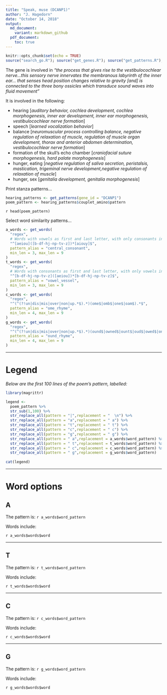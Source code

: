 ```yaml
---
title: "Speak, muse (DCANP1)"
author: "J. Hagedorn"
date: "October 14, 2018"
output: 
  md_document:
    variant: markdown_github
  pdf_document:
    toc: true
---
```


```r
knitr::opts_chunk$set(echo = TRUE)
source("search_go.R"); source("get_genes.R"); source("get_patterns.R"); source("get_words.R")
```

The gene is involved in *"the process that gives rise to the vestibulocochlear nerve...this sensory nerve innervates the membranous labyrinth of the inner ear... that senses head position changes relative to gravity [and] is connected to the three bony ossicles which transduce sound waves into fluid movement"*

It is involved in the following:

- hearing [*auditory behavior, cochlea development, cochlea morphogenesis, inner ear development, inner ear morphogenesis, vestibulocochlear nerve formation*]
- speech [*learned vocalization behavior*]
- balance [*neuromuscular process controlling balance, negative regulation of relaxation of muscle, regulation of muscle organ development, thorax and anterior abdomen determination, vestibulocochlear nerve formation*]
- formation of the skull's echo chamber [*craniofacial suture morphogenesis, hard palate morphogenesis*]
- hunger, eating [*negative regulation of saliva secretion, peristalsis, mastication, trigeminal nerve development,negative regulation of relaxation of muscle*]
- hunger, sex [*genitalia development, genitalia morphogenesis*]

Print stanza patterns...

```r
hearing_patterns <- get_patterns(gene_id = "DCANP1")
poem_pattern <- hearing_patterns$couplet_amino$pattern
```

`r head(poem_pattern)`

Select word similarity patterns...
```r
a_words <- get_words(
  "regex",
  # Words with vowels as first and last letter, with only consonants inbetween 
  "^[aeiou]([b-df-hj-np-tv-z])*[aiouy]$",
  pattern_alias = "central_consonant",
  min_len = 3, max_len = 9
) 
t_words <- get_words(
  "regex",
  # Words with consonants as first and last letter, with only vowels inbetween 
  "^[b-df-hj-np-tv-z]([aeiou])*[b-df-hj-np-tv-z]$",
  pattern_alias = "vowel_vessel",
  min_len = 3, max_len = 9
) 
c_words <- get_words(
  "regex",
  "^(^(?!un|dis|mis|over|non|up.*$).*)(ome$|omb$|one$|oam$).*$",
  pattern_alias = "ome_rhyme",
  min_len = 4, max_len = 9
) 
g_words <- get_words(
  "regex",
  "^(^(?!un|dis|mis|over|non|up.*$).*)(ound$|owned$|ount$|oud$|owed$|ond$|oun$|oned$|oaned$).*$",
  pattern_alias = "ound_rhyme",
  min_len = 4, max_len = 9
) 
```

---

# Legend

*Below are the first 100 lines of the poem's pattern, labelled:*

```r
library(magrittr)

legend <- 
  poem_pattern %>%
  str_sub(1,100) %>%
  str_replace_all(pattern = "|",replacement = "  \n") %>%
  str_replace_all(pattern = "a",replacement = " a") %>%
  str_replace_all(pattern = "t",replacement = " t") %>%
  str_replace_all(pattern = "c",replacement = " c") %>%
  str_replace_all(pattern = "g",replacement = " g") %>%
  str_replace_all(pattern = " a",replacement = a_words$word_pattern) %>%
  str_replace_all(pattern = " t",replacement = t_words$word_pattern) %>%
  str_replace_all(pattern = " c",replacement = c_words$word_pattern) %>%
  str_replace_all(pattern = " g",replacement = g_words$word_pattern) 
  
cat(legend)
```


---

# Word options

## A

The pattern is: `r a_words$word_pattern`

Words include:

`r a_words$words$word`

---

## T

The pattern is: `r t_words$word_pattern`

Words include:

`r t_words$words$word`

---

## C

The pattern is: `r c_words$word_pattern`

Words include:

`r c_words$words$word`

---

## G

The pattern is: `r g_words$word_pattern`

Words include:

`r g_words$words$word`
